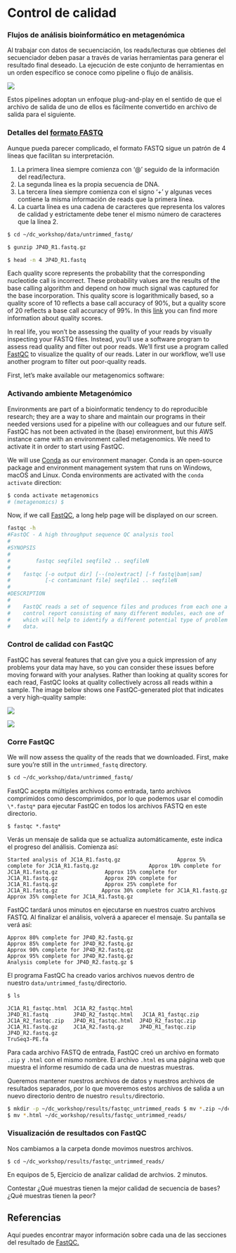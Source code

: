 # Control de calidad

### Flujos de análisis bioinformático en metagenómica

Al trabajar con datos de secuenciación, los reads/lecturas que obtienes del secuenciador deben pasar a través de varias herramientas para generar el resultado final deseado. La ejecución de este conjunto de herramientas en un orden específico se conoce como pipeline o flujo de análisis.

![](figures/03-02-01.png){fig-align="center"}

Estos pipelines adoptan un enfoque plug-and-play en el sentido de que el archivo de salida de uno de ellos es fácilmente convertido en archivo de salida para el siguiente.

### Detalles del [formato FASTQ](https://en.wikipedia.org/wiki/Phred_quality_score)

Aunque pueda parecer complicado, el formato FASTQ sigue un patrón de 4 líneas que facilitan su interpretación.

1.  La primera línea siempre comienza con '\@' seguido de la información del read/lectura.
2.  La segunda línea es la propia secuencia de DNA.
3.  La tercera línea siempre comienza con el signo '+' y algunas veces contiene la misma información de reads que la primera línea.
4.  La cuarta línea es una cadena de caracteres que representa los valores de calidad y estrictamente debe tener el mismo número de caracteres que la línea 2.

``` .bash
$ cd ~/dc_workshop/data/untrimmed_fastq/

$ gunzip JP4D_R1.fastq.gz

$ head -n 4 JP4D_R1.fastq
```

Each quality score represents the probability that the corresponding nucleotide call is incorrect. These probability values are the results of the base calling algorithm and depend on how much signal was captured for the base incorporation. This quality score is logarithmically based, so a quality score of 10 reflects a base call accuracy of 90%, but a quality score of 20 reflects a base call accuracy of 99%. In this [link](https://drive5.com/usearch/manual/quality_score.html) you can find more information about quality scores.

In real life, you won’t be assessing the quality of your reads by visually inspecting your FASTQ files. Instead, you’ll use a software program to assess read quality and filter out poor reads. We’ll first use a program called [FastQC](http://www.bioinformatics.babraham.ac.uk/projects/fastqc/) to visualize the quality of our reads. Later in our workflow, we’ll use another program to filter out poor-quality reads.

First, let’s make available our metagenomics software:

### Activando ambiente Metagenómico

Environments are part of a bioinformatic tendency to do reproducible research; they are a way to share and maintain our programs in their needed versions used for a pipeline with our colleagues and our future self. FastQC has not been activated in the (base) environment, but this AWS instance came with an environment called metagenomics. We need to activate it in order to start using FastQC.

We will use [Conda](https://docs.conda.io/en/latest/) as our environment manager. Conda is an open-source package and environment management system that runs on Windows, macOS and Linux. Conda environments are activated with the `conda activate` direction:

``` bash
$ conda activate metagenomics
# (metagenomics) $
```

Now, if we call [FastQC](https://www.bioinformatics.babraham.ac.uk/projects/fastqc/), a long help page will be displayed on our screen.

``` bash
fastqc -h
#FastQC - A high throughput sequence QC analysis tool
#
#SYNOPSIS
#
#        fastqc seqfile1 seqfile2 .. seqfileN
#
#    fastqc [-o output dir] [--(no)extract] [-f fastq|bam|sam]
#           [-c contaminant file] seqfile1 .. seqfileN
#
#DESCRIPTION
#
#    FastQC reads a set of sequence files and produces from each one a quality
#    control report consisting of many different modules, each one of
#    which will help to identify a different potential type of problem in your
#    data.
```

### Control de calidad con FastQC

FastQC has several features that can give you a quick impression of any problems your data may have, so you can consider these issues before moving forward with your analyses. Rather than looking at quality scores for each read, FastQC looks at quality collectively across all reads within a sample. The image below shows one FastQC-generated plot that indicates a very high-quality sample:

![](figures/03-02-03.png){fig-align="center"}

![](figures/03-02-04.png){fig-align="center"}

### Corre FastQC

We will now assess the quality of the reads that we downloaded. First, make sure you’re still in the `untrimmed_fastq` directory.

``` bash
$ cd ~/dc_workshop/data/untrimmed_fastq/ 
```

FastQC acepta múltiples archivos como entrada, tanto archivos comprimidos como descomprimidos, por lo que podemos usar el comodín `\*.fastq*` para ejecutar FastQC en todos los archivos FASTQ en este directorio.

```         
$ fastqc *.fastq* 
```

Verás un mensaje de salida que se actualiza automáticamente, este indica el progreso del análisis. Comienza así:

``` o
Started analysis of JC1A_R1.fastq.gz                  Approx 5% complete for JC1A_R1.fastq.gz                Approx 10% complete for JC1A_R1.fastq.gz               Approx 15% complete for JC1A_R1.fastq.gz               Approx 20% complete for JC1A_R1.fastq.gz               Approx 25% complete for JC1A_R1.fastq.gz              Approx 30% complete for JC1A_R1.fastq.gz               Approx 35% complete for JC1A_R1.fastq.gz
```

FastQC tardará unos minutos en ejecutarse en nuestros cuatro archivos FASTQ. Al finalizar el análisis, volverá a aparecer el mensaje. Su pantalla se verá así:

```         
Approx 80% complete for JP4D_R2.fastq.gz 
Approx 85% complete for JP4D_R2.fastq.gz 
Approx 90% complete for JP4D_R2.fastq.gz 
Approx 95% complete for JP4D_R2.fastq.gz 
Analysis complete for JP4D_R2.fastq.gz $
```

El programa FastQC ha creado varios archivos nuevos dentro de nuestro `data/untrimmed_fastq/`directorio.

``` bash
$ ls 
```

```         
JC1A_R1_fastqc.html  JC1A_R2_fastqc.html  
JP4D_R1.fastq        JP4D_R2_fastqc.html   JC1A_R1_fastqc.zip   JC1A_R2_fastqc.zip   JP4D_R1_fastqc.html  JP4D_R2_fastqc.zip 
JC1A_R1.fastq.gz     JC1A_R2.fastq.gz     JP4D_R1_fastqc.zip   JP4D_R2.fastq.gz
TruSeq3-PE.fa
```

Para cada archivo FASTQ de entrada, FastQC creó un archivo en formato `.zip` y `.html` con el mismo nombre. El archivo `.html` es una página web que muestra el informe resumido de cada una de nuestras muestras.

Queremos mantener nuestros archivos de datos y nuestros archivos de resultados separados, por lo que moveremos estos archivos de salida a un nuevo directorio dentro de nuestro `results/`directorio.

``` bash
$ mkdir -p ~/dc_workshop/results/fastqc_untrimmed_reads $ mv *.zip ~/dc_workshop/results/fastqc_untrimmed_reads/  
$ mv *.html ~/dc_workshop/results/fastqc_untrimmed_reads/
```

### Visualización de resultados con FastQC

Nos cambiamos a la carpeta donde movimos nuestros archivos.

```         
$ cd ~/dc_workshop/results/fastqc_untrimmed_reads/
```

En equipos de 5, Ejercicio de analizar calidad de archvios. 2 minutos.

Contestar ¿Qué muestras tienen la mejor calidad de secuencia de bases? ¿Qué muestras tienen la peor?

## Referencias

Aquí puedes encontrar mayor información sobre cada una de las secciones del resultado de [FastQC.](https://www.bioinformatics.babraham.ac.uk/projects/fastqc/Help/)
